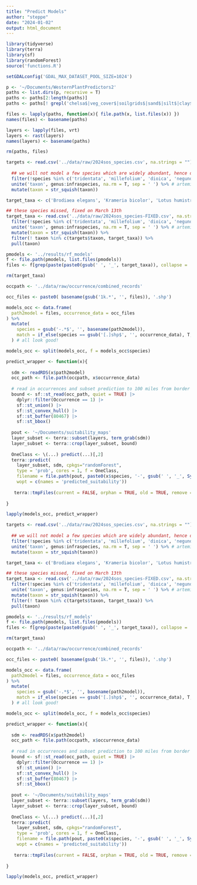 ```yaml
---
title: "Predict Models"
author: "steppe"
date: "2024-01-02"
output: html_document
---
```


```r
library(tidyverse)
library(terra)
library(sf)
library(randomForest)
source('functions.R')

setGDALconfig('GDAL_MAX_DATASET_POOL_SIZE=1024')
```

```r
p <- '~/Documents/WesternPlantPredictors2'
paths <- list.dirs(p, recursive = T)
paths <- paths[2:length(paths)]
paths <- paths[! grepl('chelsa$|veg_cover$|soilgrids$|sand$|silt$|clay$|phh2o$|cfvo$|soc$', paths) ]

files <- lapply(paths, function(x){ file.path(x, list.files(x)) })
names(files) <- basename(paths)

layers <- lapply(files, vrt)
layers <- rast(layers)
names(layers) <- basename(paths)

rm(paths, files)
```

```r

targets <- read.csv('../data/raw/2024sos_species.csv', na.strings = "") %>% 
  
  ## we will not model a few species which are widely abundant, hence do not require modelling, and would utilize enormous computational resources.
  filter(!species %in% c('tridentata', 'millefolium', 'dioica', 'negundo')) %>%  # purshia,
  unite('taxon', genus:infraspecies, na.rm = T, sep = ' ') %>% # artemisia, and larrea !
  mutate(taxon = str_squish(taxon))

target_taxa <- c('Brodiaea elegans', 'Krameria bicolor', 'Lotus humistratus', 'Adenostoma fasciculatum')

## these species missed, fixed on March 13th
target_taxa <- read.csv('../data/raw/2024sos_species-FIXED.csv', na.strings = "") %>% 
  filter(!species %in% c('tridentata', 'millefolium', 'dioica', 'negundo')) %>%  # purshia,
  unite('taxon', genus:infraspecies, na.rm = T, sep = ' ') %>% # artemisia, and larrea !
  mutate(taxon = str_squish(taxon)) %>% 
  filter(! taxon %in% c(targets$taxon, target_taxa)) %>% 
  pull(taxon)

pmodels <- '../results/rf_models'
f <- file.path(pmodels, list.files(pmodels))
files <- f[grep(paste(paste0(gsub(' ', '_', target_taxa)), collapse = '|'), basename(f))]

rm(target_taxa)

occpath <- '../data/raw/occurrence/combined_records'

occ_files <- paste0( basename(gsub('1k.*', '', files)), '.shp')

models_occ <- data.frame(
  path2model = files, occurrence_data = occ_files
) %>% 
  mutate(
    species = gsub('-.*$', '', basename(path2model)),
    match = if_else(species == gsub('[.]shp$', '', occurrence_data), T, F )
  ) # all look good!

models_occ <- split(models_occ, f = models_occ$species)

predict_wrapper <- function(x){
  
  sdm <- readRDS(x$path2model)
  occ_path <- file.path(occpath, x$occurrence_data)
  
  # read in occurrences and subset prediction to 100 miles from border
  bound <- sf::st_read(occ_path, quiet = TRUE) |>
    dplyr::filter(Occurrence == 1) |>
    sf::st_union() |>
    sf::st_convex_hull() |>
    sf::st_buffer(80467) |>
    sf::st_bbox()
  
  pout <- '~/Documents/suitability_maps'
  layer_subset <- terra::subset(layers, term_grab(sdm))
  layer_subset <- terra::crop(layer_subset, bound)
  
  OneClass <- \(...) predict(...)[,2]
  terra::predict(
    layer_subset, sdm, cpkgs="randomForest",
    type = 'prob', cores = 1, f = OneClass,
    filename = file.path(pout, paste0(x$species, '-', gsub(' ', '_', Sys.time()), '.tif')),
    wopt = c(names = 'predicted_suitability'))
  
   terra::tmpFiles(current = FALSE, orphan = TRUE, old = TRUE, remove = TRUE)
  
}

lapply(models_occ, predict_wrapper)
```




```r

targets <- read.csv('../data/raw/2024sos_species.csv', na.strings = "") %>% 
  
  ## we will not model a few species which are widely abundant, hence do not require modelling, and would utilize enormous computational resources.
  filter(!species %in% c('tridentata', 'millefolium', 'dioica', 'negundo')) %>%  # purshia,
  unite('taxon', genus:infraspecies, na.rm = T, sep = ' ') %>% # artemisia, and larrea !
  mutate(taxon = str_squish(taxon))

target_taxa <- c('Brodiaea elegans', 'Krameria bicolor', 'Lotus humistratus', 'Adenostoma fasciculatum')

## these species missed, fixed on March 13th
target_taxa <- read.csv('../data/raw/2024sos_species-FIXED.csv', na.strings = "") %>% 
  filter(!species %in% c('tridentata', 'millefolium', 'dioica', 'negundo')) %>%  # purshia,
  unite('taxon', genus:infraspecies, na.rm = T, sep = ' ') %>% # artemisia, and larrea !
  mutate(taxon = str_squish(taxon)) %>% 
  filter(! taxon %in% c(targets$taxon, target_taxa)) %>% 
  pull(taxon)

pmodels <- '../results/rf_models'
f <- file.path(pmodels, list.files(pmodels))
files <- f[grep(paste(paste0(gsub(' ', '_', target_taxa)), collapse = '|'), basename(f))]

rm(target_taxa)

occpath <- '../data/raw/occurrence/combined_records'

occ_files <- paste0( basename(gsub('1k.*', '', files)), '.shp')

models_occ <- data.frame(
  path2model = files, occurrence_data = occ_files
) %>% 
  mutate(
    species = gsub('-.*$', '', basename(path2model)),
    match = if_else(species == gsub('[.]shp$', '', occurrence_data), T, F )
  ) # all look good!

models_occ <- split(models_occ, f = models_occ$species)

predict_wrapper <- function(x){
  
  sdm <- readRDS(x$path2model)
  occ_path <- file.path(occpath, x$occurrence_data)
  
  # read in occurrences and subset prediction to 100 miles from border
  bound <- sf::st_read(occ_path, quiet = TRUE) |>
    dplyr::filter(Occurrence == 1) |>
    sf::st_union() |>
    sf::st_convex_hull() |>
    sf::st_buffer(80467) |>
    sf::st_bbox()
  
  pout <- '~/Documents/suitability_maps'
  layer_subset <- terra::subset(layers, term_grab(sdm))
  layer_subset <- terra::crop(layer_subset, bound)
  
  OneClass <- \(...) predict(...)[,2]
  terra::predict(
    layer_subset, sdm, cpkgs="randomForest",
    type = 'prob', cores = 1, f = OneClass,
    filename = file.path(pout, paste0(x$species, '-', gsub(' ', '_', Sys.time()), '.tif')),
    wopt = c(names = 'predicted_suitability'))
  
   terra::tmpFiles(current = FALSE, orphan = TRUE, old = TRUE, remove = TRUE)
  
}

lapply(models_occ, predict_wrapper)
```


